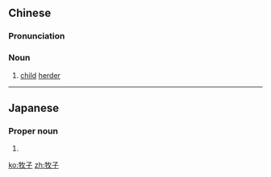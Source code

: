 ==Chinese==
{{zh-forms}}

===Pronunciation===
{{zh-pron
|m=mùzǐ
|cat=n
}}

===Noun===
{{zh-noun}}

# [[child]] [[herder]]

----

==Japanese==
{{ja-kanjitab|牧|子}}

===Proper noun===
{{ja-pos|proper|まきこ}}

# {{given name|female|lang=ja|sort=まきこ}}

[[ko:牧子]]
[[zh:牧子]]